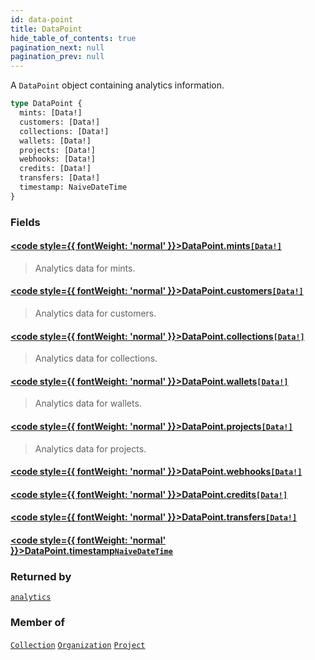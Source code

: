 ```yaml
---
id: data-point
title: DataPoint
hide_table_of_contents: true
pagination_next: null
pagination_prev: null
---
```








A `DataPoint` object containing analytics information.

```graphql
type DataPoint {
  mints: [Data!]
  customers: [Data!]
  collections: [Data!]
  wallets: [Data!]
  projects: [Data!]
  webhooks: [Data!]
  credits: [Data!]
  transfers: [Data!]
  timestamp: NaiveDateTime
}
```


### Fields

#### [<code style={{ fontWeight: 'normal' }}>DataPoint.<b>mints</b></code>](#)<Bullet />[`[Data!]`](/api/objects/data) <Badge class="secondary" text="list"/> <Badge class="secondary" text="object"/>
> Analytics data for mints.
> 

#### [<code style={{ fontWeight: 'normal' }}>DataPoint.<b>customers</b></code>](#)<Bullet />[`[Data!]`](/api/objects/data) <Badge class="secondary" text="list"/> <Badge class="secondary" text="object"/>
> Analytics data for customers.
> 

#### [<code style={{ fontWeight: 'normal' }}>DataPoint.<b>collections</b></code>](#)<Bullet />[`[Data!]`](/api/objects/data) <Badge class="secondary" text="list"/> <Badge class="secondary" text="object"/>
> Analytics data for collections.
> 

#### [<code style={{ fontWeight: 'normal' }}>DataPoint.<b>wallets</b></code>](#)<Bullet />[`[Data!]`](/api/objects/data) <Badge class="secondary" text="list"/> <Badge class="secondary" text="object"/>
> Analytics data for wallets.
> 

#### [<code style={{ fontWeight: 'normal' }}>DataPoint.<b>projects</b></code>](#)<Bullet />[`[Data!]`](/api/objects/data) <Badge class="secondary" text="list"/> <Badge class="secondary" text="object"/>
> Analytics data for projects.
> 

#### [<code style={{ fontWeight: 'normal' }}>DataPoint.<b>webhooks</b></code>](#)<Bullet />[`[Data!]`](/api/objects/data) <Badge class="secondary" text="list"/> <Badge class="secondary" text="object"/>
> 
> 

#### [<code style={{ fontWeight: 'normal' }}>DataPoint.<b>credits</b></code>](#)<Bullet />[`[Data!]`](/api/objects/data) <Badge class="secondary" text="list"/> <Badge class="secondary" text="object"/>
> 
> 

#### [<code style={{ fontWeight: 'normal' }}>DataPoint.<b>transfers</b></code>](#)<Bullet />[`[Data!]`](/api/objects/data) <Badge class="secondary" text="list"/> <Badge class="secondary" text="object"/>
> 
> 

#### [<code style={{ fontWeight: 'normal' }}>DataPoint.<b>timestamp</b></code>](#)<Bullet />[`NaiveDateTime`](/api/scalars/naive-date-time) <Badge class="secondary" text="scalar"/>
> 
> 



### Returned by

[`analytics`](/api/queries/analytics)  <Badge class="secondary" text="query"/>

### Member of

[`Collection`](/api/objects/collection)  <Badge class="secondary" text="object"/><Bullet />[`Organization`](/api/objects/organization)  <Badge class="secondary" text="object"/><Bullet />[`Project`](/api/objects/project)  <Badge class="secondary" text="object"/>



